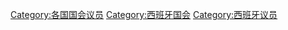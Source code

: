 [[Category:各国国会议员|Category:各国国会议员]]
[[Category:西班牙国会|Category:西班牙国会]]
[[Category:西班牙议员|Category:西班牙议员]]